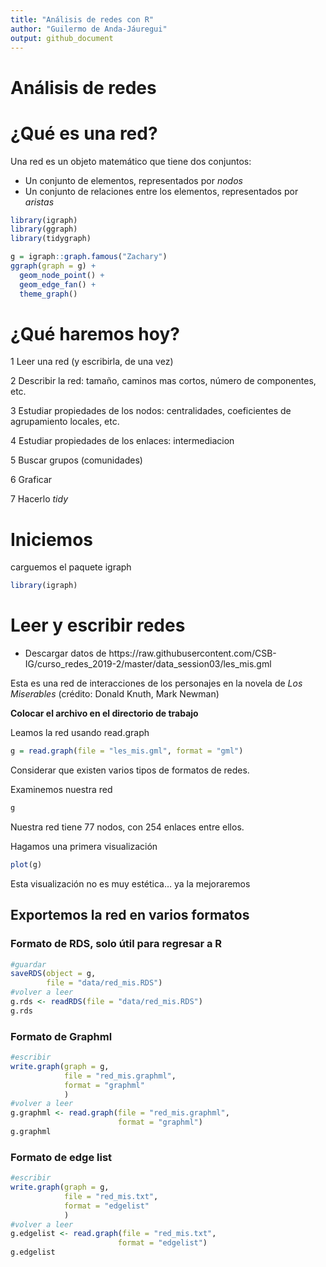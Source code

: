 ```yaml
---
title: "Análisis de redes con R"
author: "Guilermo de Anda-Jáuregui"
output: github_document
---
```


# Análisis de redes

# ¿Qué es una red? 

Una red es un objeto matemático que tiene dos conjuntos:

* Un conjunto de elementos, representados por *nodos*
* Un conjunto de relaciones entre los elementos, representados por *aristas*

```r
library(igraph)
library(ggraph)
library(tidygraph)
```

```r
g = igraph::graph.famous("Zachary")
ggraph(graph = g) +
  geom_node_point() + 
  geom_edge_fan() +
  theme_graph()
```

# ¿Qué haremos hoy? 

1 Leer una red (y escribirla, de una vez)

2 Describir la red: tamaño, caminos mas cortos, número de componentes, etc.

3 Estudiar propiedades de los nodos: centralidades, coeficientes de agrupamiento locales, etc. 

4 Estudiar propiedades de los enlaces: intermediacion

5 Buscar grupos (comunidades)

6 Graficar

7 Hacerlo *tidy*

# Iniciemos

carguemos el paquete igraph

```r
library(igraph)
```


# Leer y escribir redes

* Descargar datos de https://raw.githubusercontent.com/CSB-IG/curso_redes_2019-2/master/data_session03/les_mis.gml

Esta es una red de interacciones de los personajes en la novela de *Los Miserables* (crédito: Donald Knuth, Mark Newman)

**Colocar el archivo en el directorio de trabajo**

Leamos la red usando read.graph

```r
g = read.graph(file = "les_mis.gml", format = "gml")
```

Considerar que existen varios tipos de formatos de redes. 

Examinemos nuestra red

```r
g
```
Nuestra red tiene 77 nodos, con 254 enlaces entre ellos. 

Hagamos una primera visualización
```r
plot(g)
```
Esta visualización no es muy estética... ya la mejoraremos


## Exportemos la red en varios formatos 

### Formato de RDS, solo útil para regresar a R

```r
#guardar
saveRDS(object = g, 
        file = "data/red_mis.RDS")
#volver a leer
g.rds <- readRDS(file = "data/red_mis.RDS")
g.rds
```


### Formato de Graphml

```r
#escribir
write.graph(graph = g, 
            file = "red_mis.graphml", 
            format = "graphml"
            )
#volver a leer
g.graphml <- read.graph(file = "red_mis.graphml", 
                        format = "graphml")
g.graphml
```

### Formato de edge list 

```r
#escribir
write.graph(graph = g, 
            file = "red_mis.txt", 
            format = "edgelist"
            )
#volver a leer
g.edgelist <- read.graph(file = "red_mis.txt", 
                        format = "edgelist")
g.edgelist
```

